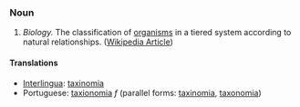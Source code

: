 ===Noun===

# ''Biology.''  The classification of [[organism]]s in a tiered system according to natural relationships.  ([[w:scientific classification|Wikipedia Article]])

==== Translations ====
*[[Interlingua]]: [[taxinomia]]
*Portuguese: [[taxionomia]] ''f'' (parallel forms: [[taxinomia]], [[taxonomia]])